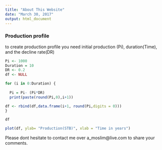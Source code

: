 ```yaml
---
title: "About This Website"
date: "March 30, 2017"
output: html_document
---
```

############################################


###  **Production profile**

to create production profile you need initial production (Pi), duration(Time), and the decline rate(DR) 
```r

Pi <- 1000
Duration = 10
DR <- 0.2
df <- NULL

for (i in 0:Duration) {
  
  Pi = Pi- (Pi*DR)
  print(paste(round(Pi,0),i+1))

df <- rbind(df,data.frame(i+1, round(Pi,digits = 0)))
}

df

plot(df, ylab= "Production(STB)", xlab = "Time in years")

```


############################################

Please dont hesitate to contact me over a_moslim@live.com to share your comments. 
